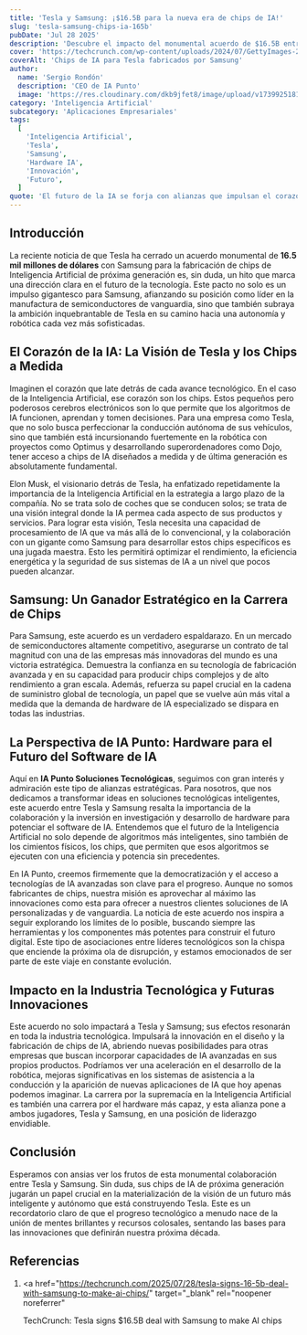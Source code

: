 ```yaml
---
title: 'Tesla y Samsung: ¡$16.5B para la nueva era de chips de IA!'
slug: 'tesla-samsung-chips-ia-165b'
pubDate: 'Jul 28 2025'
description: 'Descubre el impacto del monumental acuerdo de $16.5B entre Tesla y Samsung para chips de IA de próxima generación, impulsando la autonomía, robótica y la visión de Elon Musk.'
cover: 'https://techcrunch.com/wp-content/uploads/2024/07/GettyImages-2158243805.jpg'
coverAlt: 'Chips de IA para Tesla fabricados por Samsung'
author:
  name: 'Sergio Rondón'
  description: 'CEO de IA Punto'
  image: 'https://res.cloudinary.com/dkb9jfet8/image/upload/v1739925181/sergio_gdcaeh.png'
category: 'Inteligencia Artificial'
subcategory: 'Aplicaciones Empresariales'
tags:
  [
    'Inteligencia Artificial',
    'Tesla',
    'Samsung',
    'Hardware IA',
    'Innovación',
    'Futuro',
  ]
quote: 'El futuro de la IA se forja con alianzas que impulsan el corazón tecnológico del mañana.'
---
```


<h2 id="introduccion">Introducción</h2>

La reciente noticia de que Tesla ha cerrado un acuerdo monumental de <strong>16.5 mil millones de dólares</strong> con Samsung para la fabricación de chips de Inteligencia Artificial de próxima generación es, sin duda, un hito que marca una dirección clara en el futuro de la tecnología. Este pacto no solo es un impulso gigantesco para Samsung, afianzando su posición como líder en la manufactura de semiconductores de vanguardia, sino que también subraya la ambición inquebrantable de Tesla en su camino hacia una autonomía y robótica cada vez más sofisticadas.

<h2 id="el-corazon-de-la-ia-la-vision-de-tesla-y-los-chips-a-medida">
  El Corazón de la IA: La Visión de Tesla y los Chips a Medida
</h2>

Imaginen el corazón que late detrás de cada avance tecnológico. En el caso de la Inteligencia Artificial, ese corazón son los chips. Estos pequeños pero poderosos cerebros electrónicos son lo que permite que los algoritmos de IA funcionen, aprendan y tomen decisiones. Para una empresa como Tesla, que no solo busca perfeccionar la conducción autónoma de sus vehículos, sino que también está incursionando fuertemente en la robótica con proyectos como Optimus y desarrollando superordenadores como Dojo, tener acceso a chips de IA diseñados a medida y de última generación es absolutamente fundamental.

Elon Musk, el visionario detrás de Tesla, ha enfatizado repetidamente la importancia de la Inteligencia Artificial en la estrategia a largo plazo de la compañía. No se trata solo de coches que se conducen solos; se trata de una visión integral donde la IA permea cada aspecto de sus productos y servicios. Para lograr esta visión, Tesla necesita una capacidad de procesamiento de IA que va más allá de lo convencional, y la colaboración con un gigante como Samsung para desarrollar estos chips específicos es una jugada maestra. Esto les permitirá optimizar el rendimiento, la eficiencia energética y la seguridad de sus sistemas de IA a un nivel que pocos pueden alcanzar.

<h2 id="samsung-un-ganador-estrategico-en-la-carrera-de-chips">
  Samsung: Un Ganador Estratégico en la Carrera de Chips
</h2>

Para Samsung, este acuerdo es un verdadero espaldarazo. En un mercado de semiconductores altamente competitivo, asegurarse un contrato de tal magnitud con una de las empresas más innovadoras del mundo es una victoria estratégica. Demuestra la confianza en su tecnología de fabricación avanzada y en su capacidad para producir chips complejos y de alto rendimiento a gran escala. Además, refuerza su papel crucial en la cadena de suministro global de tecnología, un papel que se vuelve aún más vital a medida que la demanda de hardware de IA especializado se dispara en todas las industrias.

<h2 id="la-perspectiva-de-ia-punto-hardware-para-el-futuro-del-software-de-ia">
  La Perspectiva de IA Punto: Hardware para el Futuro del Software de IA
</h2>

Aquí en <strong>IA Punto Soluciones Tecnológicas</strong>, seguimos con gran interés y admiración este tipo de alianzas estratégicas. Para nosotros, que nos dedicamos a transformar ideas en soluciones tecnológicas inteligentes, este acuerdo entre Tesla y Samsung resalta la importancia de la colaboración y la inversión en investigación y desarrollo de hardware para potenciar el software de IA. Entendemos que el futuro de la Inteligencia Artificial no solo depende de algoritmos más inteligentes, sino también de los cimientos físicos, los chips, que permiten que esos algoritmos se ejecuten con una eficiencia y potencia sin precedentes.

En IA Punto, creemos firmemente que la democratización y el acceso a tecnologías de IA avanzadas son clave para el progreso. Aunque no somos fabricantes de chips, nuestra misión es aprovechar al máximo las innovaciones como esta para ofrecer a nuestros clientes soluciones de IA personalizadas y de vanguardia. La noticia de este acuerdo nos inspira a seguir explorando los límites de lo posible, buscando siempre las herramientas y los componentes más potentes para construir el futuro digital. Este tipo de asociaciones entre líderes tecnológicos son la chispa que enciende la próxima ola de disrupción, y estamos emocionados de ser parte de este viaje en constante evolución.

<h2 id="impacto-en-la-industria-tecnologica-y-futuras-innovaciones">
  Impacto en la Industria Tecnológica y Futuras Innovaciones
</h2>

Este acuerdo no solo impactará a Tesla y Samsung; sus efectos resonarán en toda la industria tecnológica. Impulsará la innovación en el diseño y la fabricación de chips de IA, abriendo nuevas posibilidades para otras empresas que buscan incorporar capacidades de IA avanzadas en sus propios productos. Podríamos ver una aceleración en el desarrollo de la robótica, mejoras significativas en los sistemas de asistencia a la conducción y la aparición de nuevas aplicaciones de IA que hoy apenas podemos imaginar. La carrera por la supremacía en la Inteligencia Artificial es también una carrera por el hardware más capaz, y esta alianza pone a ambos jugadores, Tesla y Samsung, en una posición de liderazgo envidiable.

<h2 id="conclusion">Conclusión</h2>

Esperamos con ansias ver los frutos de esta monumental colaboración entre Tesla y Samsung. Sin duda, sus chips de IA de próxima generación jugarán un papel crucial en la materialización de la visión de un futuro más inteligente y autónomo que está construyendo Tesla. Este es un recordatorio claro de que el progreso tecnológico a menudo nace de la unión de mentes brillantes y recursos colosales, sentando las bases para las innovaciones que definirán nuestra próxima década.

<h2 id="referencias">Referencias</h2>

1. <a
     href="https://techcrunch.com/2025/07/28/tesla-signs-16-5b-deal-with-samsung-to-make-ai-chips/"
     target="_blank"
     rel="noopener noreferrer"
   >
     TechCrunch: Tesla signs $16.5B deal with Samsung to make AI chips
   </a>

